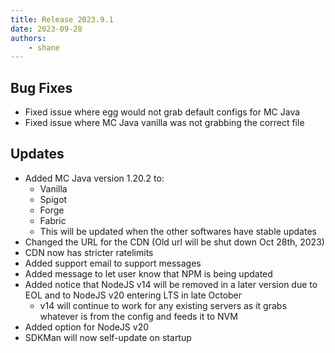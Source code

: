 ```yaml
---
title: Release 2023.9.1
date: 2023-09-28
authors:
    - shane
---    
```


## Bug Fixes
- Fixed issue where egg would not grab default configs for MC Java
- Fixed issue where MC Java vanilla was not grabbing the correct file

## Updates
- Added MC Java version 1.20.2 to:
    - Vanilla
    - Spigot
    - Forge
    - Fabric
    - This will be updated when the other softwares have stable updates
- Changed the URL for the CDN (Old url will be shut down Oct 28th, 2023)
- CDN now has stricter ratelimits
- Added support email to support messages
- Added message to let user know that NPM is being updated
- Added notice that NodeJS v14 will be removed in a later version due to EOL and to NodeJS v20 entering LTS in late October
    - v14 will continue to work for any existing servers as it grabs whatever is from the config and feeds it to NVM
- Added option for NodeJS v20
- SDKMan will now self-update on startup 